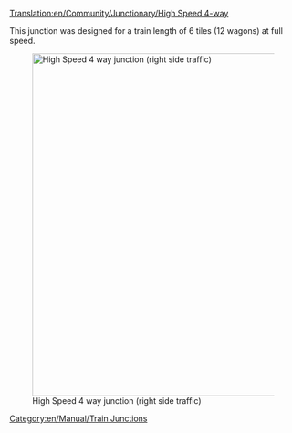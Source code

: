 [[Translation:en/Community/Junctionary/High Speed 4-way]]

{{en/Community/Junctionary/Navigation}}

This junction was designed for a train length of 6 tiles (12 wagons) at full speed.

[[File:en/Community/Junctionary/High Speed 4-way.png|none|thumb|600px|High Speed 4 way junction (right side traffic)]]

{{en/Community/Junctionary/Junction Criteria|High|4|1|0|0|1|1|1|1|0|0|0||Broken down trains only affect the one track.|
* Can handle a large amount of traffic
* Uses 38x38 tiles
* Can be made larger for longer trains
* Long diagonal right turns can be moved inwards to save some space
* Copy and paste patch recommended
}}

[[Category:en/Manual/Train Junctions]]
